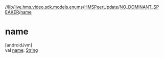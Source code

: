 //[lib](../../../../index)/[live.hms.video.sdk.models.enums](../../index)/[HMSPeerUpdate](../index)/[NO_DOMINANT_SPEAKER](index)/[name](name)

# name

[androidJvm]\
val [name](name): [String](https://kotlinlang.org/api/latest/jvm/stdlib/kotlin/-string/index.html)
